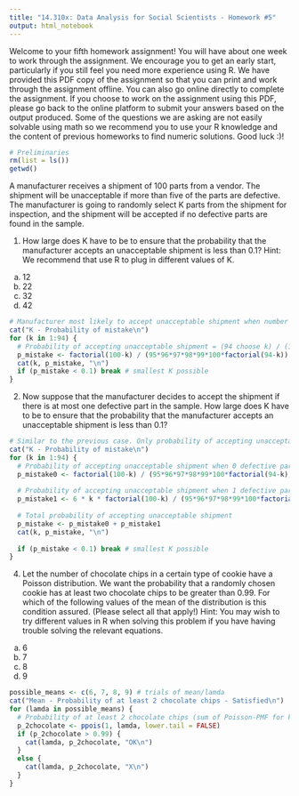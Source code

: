 ```yaml
---
title: "14.310x: Data Analysis for Social Scientists - Homework #5"
output: html_notebook
---
```


Welcome to your fifth homework assignment! You will have about one week to work through the assignment. We encourage you to get an early start, particularly if you still feel you need more experience using R. We have provided this PDF copy of the assignment so that you can print and work through the assignment offline. You can also go online directly to complete the assignment. If you choose to work on the assignment using this PDF, please go back to the online platform to submit your answers based on the output produced. Some of the questions we are asking are not easily solvable using math so we recommend you to use your R knowledge and the content of previous homeworks to find numeric solutions.
Good luck :)!

```r
# Preliminaries
rm(list = ls())
getwd()
```

A manufacturer receives a shipment of 100 parts from a vendor. The shipment will be unacceptable if more than five of the parts are defective. The manufacturer is going to randomly select K parts from the shipment for inspection, and the shipment will be accepted if no defective parts are found in the sample.

1. How large does K have to be to ensure that the probability that the manufacturer accepts an unacceptable shipment is less than 0.1?
Hint: We recommend that use R to plug in different values of K.
(a) 12
(b) 22
(c) 32
(d) 42
```r
# Manufacturer most likely to accept unacceptable shipment when number of defective parts smallest possible (6)
cat("K - Probability of mistake\n")
for (k in 1:94) {
  # Probability of accepting unacceptable shipment = (94 choose k) / (100 choose k)
  p_mistake <- factorial(100-k) / (95*96*97*98*99*100*factorial(94-k))
  cat(k, p_mistake, "\n")
  if (p_mistake < 0.1) break # smallest K possible
}
```

2. Now suppose that the manufacturer decides to accept the shipment if there is at most one defective part in the sample. How large does K have to be to ensure that the probability that the manufacturer accepts an unacceptable shipment is less than 0.1?
```r
# Similar to the previous case. Only probability of accepting unacceptable shipment has 1 more contributing factor associated with having 1 defective part in the sample
cat("K - Probability of mistake\n")
for (k in 1:94) {
  # Probability of accepting unacceptable shipment when 0 defective parts found in sample = (94 choose k) / (100 choose k)
  p_mistake0 <- factorial(100-k) / (95*96*97*98*99*100*factorial(94-k))
  
  # Probability of accepting unacceptable shipment when 1 defective part found in sample = (6 choose 1) * (94 choose (k-1)) / (100 choose k)
  p_mistake1 <- 6 * k * factorial(100-k) / (95*96*97*98*99*100*factorial(95-k))
  
  # Total probability of accepting unacceptable shipment
  p_mistake <- p_mistake0 + p_mistake1
  cat(k, p_mistake, "\n")
  
  if (p_mistake < 0.1) break # smallest K possible
}
```

4. Let the number of chocolate chips in a certain type of cookie have a Poisson distribution. We want the probability that a randomly chosen cookie has at least two chocolate chips to be greater than 0.99. For which of the following values of the mean of the distribution is this condition assured. (Please select all that apply!)
Hint: You may wish to try different values in R when solving this problem if you have having trouble solving the relevant equations.
(a) 6
(b) 7
(c) 8
(d) 9
```r
possible_means <- c(6, 7, 8, 9) # trials of mean/lamda
cat("Mean - Probability of at least 2 chocolate chips - Satisfied\n")
for (lamda in possible_means) {
  # Probability of at least 2 chocolate chips (sum of Poisson-PMF for k = 2, 3, 4 ...)
  p_2chocolate <- ppois(1, lamda, lower.tail = FALSE)
  if (p_2chocolate > 0.99) {
    cat(lamda, p_2chocolate, "OK\n")
  }
  else {
    cat(lamda, p_2chocolate, "X\n")
  }
}
```
